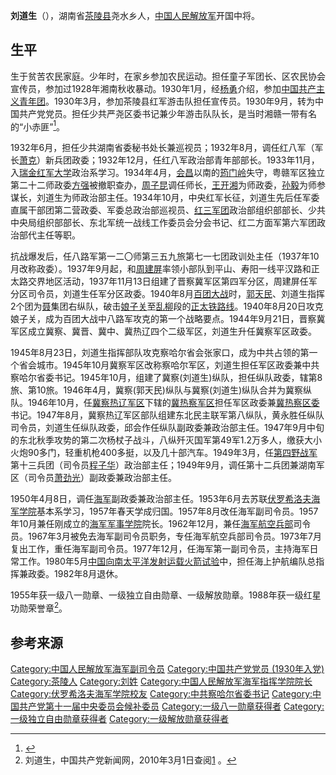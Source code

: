 {{noteTA
|1=zh-hans:蒋介石;zh-hk:蒋介石;zh-tw:蒋中正;
|2=zh-hans:斯大林;zh-hk:史太林;zh-tw:史達林;
|3=zh-cn:朝鲜战争; zh-sg:韩战; zh-tw:韓戰; zh-hk:韓戰}}
{{Infobox_officeholder
| name = 刘道生
| image name = Liu Daosheng.jpg
| width = 200px
| now = 
| period = 
| Sex =
| different name =
| party = {{中国共产党}}（1930年入党）
| nationality = {{PRC}}
| Native place =
| date of birth = 1915年8月27日
| place of birth = {{ROC-1912}}[[湖南省_(中華民國)|湖南省]][[茶陵县|茶陵县]]尧水乡
| date of death = {{death date and age|1995|5|16|1915|8|27}}
| place of death = {{PRC}}[[北京|北京]]
| religion = [[共产主义|共产主义]]
| spouse = 
| relatives = 
| educate = 
| past =*红八军青年部部长。
*粤赣军区师政治部主任、中央军委干部团营政委。
*第三军团组织部部长、共青团中央组织部部长、第六军团政治部主任。
*八路军一二○师团政委、晋察冀军区分区政委、冀察军区政委。
*察哈尔军区政委兼中共察哈尔省委书记、东北民主联军纵队政委。
*冀察热辽军区政治部主任、第十三兵团政治部主任、第十二兵团副政委。
*任海军副政委兼政治部主任。
*海军第一副司令员
*兼任海军军事学院院长、海军航空兵部司令员。
*1980年向南太平洋发射运载火箭试验海上护航编队指挥部指挥员兼政委
*中国航海运动协会主席。
| work =
}}
'''刘道生'''（{{bd|1915年|8月27日|1995年|5月16日}}），湖南省[[茶陵县|茶陵县]]尧水乡人，[[中国人民解放军|中国人民解放军]]开国中将。
==生平==
生于贫苦农民家庭。少年时，在家乡参加农民运动。担任童子军团长、区农民协会宣传员，参加过1928年湘南秋收暴动。1930年1月，经[[杨勇_(上将)|杨勇]]介绍，参加[[中国共产主义青年团|中国共产主义青年团]]。1930年3月，参加茶陵县红军游击队担任宣传员。1930年9月，转为中国共产党党员。担任少共严尧区委书记兼少年游击队队长，是当时湘赣一带有名的“小赤匪”<ref>{{Cite web |url=http://dangshi.people.com.cn/n/2015/1209/c85037-27905912.html |title=“陆海空全能”的刘道生将军 |accessdate=2019-04-09 |author=夏明星 |date=2015-12-11 |work= |publisher=人民网-中国共产党新闻网 |language=Zh-hans |archive-date=2020-04-12 |archive-url=https://web.archive.org/web/20200412213020/http://dangshi.people.com.cn/n/2015/1209/c85037-27905912.html |dead-url=no }}</ref>。 

1932年6月，担任少共湖南省委秘书处长兼巡视员；1932年8月，调任红八军（军长[[萧克|萧克]]）新兵团政委；1932年12月，任红八军政治部青年部部长。1933年11月，入[[瑞金|瑞金]][[红军大学|红军大学]]政治系学习。1934年4月，[[会昌县|会昌]]以南的[[筠门岭|筠门岭]]失守，粤赣军区独立第二十二师政委[[方强|方强]]被撤职查办，[[周子昆|周子昆]]调任师长，[[王开湘|王开湘]]为师政委，[[孙毅|孙毅]]为师参谋长，刘道生为师政治部主任。1934年10月，中央红军长征，刘道生先后任军委直属干部团第二营政委、军委总政治部巡视员、[[红三军团|红三军团]]政治部组织部部长、少共中央局组织部部长、东北军统一战线工作委员会分会书记、红二方面军第六军团政治部代主任等职。

抗战爆发后，任八路军第一二〇师第三五九旅第七一七团政训处主任（1937年10月改称政委）。1937年9月起，和[[周建屏|周建屏]]率领小部队到平山、寿阳一线平汉路和正太路交界地区活动，1937年11月13日组建了晋察冀军区第四军分区，周建屏任军分区司令员，刘道生任军分区政委。1940年8月[[百团大战|百团大战]]时，[[郭天民|郭天民]]、刘道生指挥2个团为[[聂荣臻|聂]]集团右纵队，破击[[娘子关|娘子关]]至[[乱柳|乱柳]]段的[[正太铁路|正太铁路线]]。1940年8月20日攻克娘子关，成为百团大战中八路军攻克的第一个战略要点。1944年9月21日，晋察冀军区成立冀察、冀晋、冀中、冀热辽四个二级军区，刘道生升任冀察军区政委。

1945年8月23日，刘道生指挥部队攻克察哈尔省会张家口，成为中共占领的第一个省会城市。1945年10月冀察军区改称察哈尔军区，刘道生担任军区政委兼中共察哈尔省委书记。1945年10月，组建了冀察(刘道生)纵队，担任纵队政委，辖第8旅、第10旅。1946年4月，冀察(郭天民)纵队与冀察(刘道生)纵队合并为冀察纵队。1946年10月，任[[冀察热辽军区|冀察热辽军区]]下辖的[[冀热察军区|冀热察军区]]担任军区政委兼[[冀热察区委|冀热察区委]]书记。1947年8月，冀察热辽军区部队组建东北民主联军第八纵队，黄永胜任纵队司令员，刘道生任纵队政委，邱会作任纵队副政委兼政治部主任。1947年9月中旬的东北秋季攻势的第二次杨杖子战斗，八纵歼灭国军第49军1.2万多人，缴获大小火炮90多门，轻重机枪400多挺，以及几十部汽车。1949年3月，任[[第四野战军|第四野战军]]第十三兵团（司令员[[程子华|程子华]]）政治部主任；1949年9月，调任第十二兵团兼湖南军区（司令员[[萧劲光|萧劲光]]）副政委兼政治部主任。

1950年4月8日，调任[[中国人民解放军海军|海军]]副政委兼政治部主任。1953年6月去苏联[[伏罗希洛夫海军学院|伏罗希洛夫海军学院]]基本系学习，1957年春天学成归国。1957年8月改任海军副司令员。1957年10月兼任刚成立的[[海军军事学院|海军军事学院]]院长。1962年12月，兼任[[海军航空兵_(中国)|海军航空兵部]]司令员。1967年3月被免去海军副司令员职务，专任海军航空兵部司令员。1973年7月复出工作，重任海军副司令员。1977年12月，任海军第一副司令员，主持海军日常工作。1980年5月[[580任务|中国向南太平洋发射运载火箭试验]]中，担任海上护航编队总指挥兼政委。1982年8月退休。

1955年获一级八一勋章、一级独立自由勋章、一级解放勋章。1988年获一级红星功勋荣誉章<ref name="官方">刘道生，中国共产党新闻网，2010年3月1日查阅[http://dangshi.people.com.cn/GB/165617/165618/166491/167908/9975109.html] {{Wayback|url=http://dangshi.people.com.cn/GB/165617/165618/166491/167908/9975109.html |date=20110607211722 }}。</ref>。
== 参考来源 ==
{{reflist}}

{{中國人民解放軍開國中將}}

[[Category:中国人民解放军海军副司令员|Category:中国人民解放军海军副司令员]]
[[Category:中国共产党党员_(1930年入党)|Category:中国共产党党员 (1930年入党)]]
[[Category:茶陵人|Category:茶陵人]]
[[Category:刘姓|Category:刘姓]]
[[Category:中国人民解放军海军指挥学院院长|Category:中国人民解放军海军指挥学院院长]]
[[Category:伏罗希洛夫海军学院校友|Category:伏罗希洛夫海军学院校友]]
[[Category:中共察哈尔省委书记|Category:中共察哈尔省委书记]]
[[Category:中国共产党第十一届中央委员会候补委员|Category:中国共产党第十一届中央委员会候补委员]]
[[Category:一级八一勋章获得者|Category:一级八一勋章获得者]]
[[Category:一级独立自由勋章获得者|Category:一级独立自由勋章获得者]]
[[Category:一级解放勋章获得者|Category:一级解放勋章获得者]]